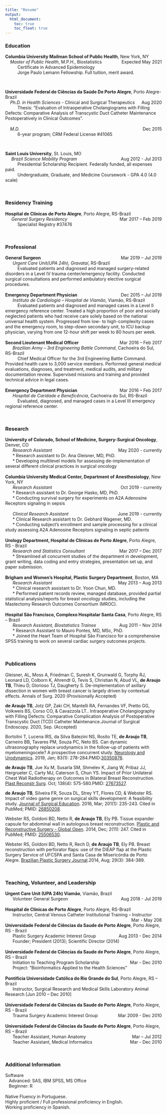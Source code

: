 ```yaml
---
title: "Resume"
output: 
  html_document:
    toc: true
    toc_float: true
---
```


### Education

| **Columbia University Mailman School of Public Health**, New York, NY 
|     *Master of Public Health*, M.P.H., Biostatistics [Expected May 2021]{style="float:right"}
|           Certificate in Advanced Epidemiology
|           Jorge Paulo Lemann Fellowship. Full tuition, merit award.

&nbsp;


| **Universidade Federal de Ciências da Saúde De Porto Alegre**, Porto Alegre-Brazil
|     *Ph.D. in Health Sciences* - Clinical and Surgical Therapeutics [Aug 2020]{style="float:right"}
|           Thesis: “Evaluation of Intraoperative Cholangiograms with Filling Defects: Comparative Analysis of             Transcystic Duct Catheter Maintenance Postoperatively in Clinical Outcomes”.<br>
|     *M.D.*	[Dec 2015]{style="float:right"}
|           6-year program; CRM Federal License #41065

&nbsp;


| **Saint Louis University**, St. Louis, MO
|      *Brazil Science Mobility Program* [Aug 2012 - Jul 2013]{style="float:right"}
|           Presidential Scholarship Recipient. Federally funded, all expenses paid.
|           Undergraduate, Graduate, and Medicine Coursework - GPA 4.0 (4.0 scale)<br>

&nbsp;


### Residency Training

| **Hospital de Clínicas de Porto Alegre**, Porto Alegre, RS-Brazil
|      *General Surgery Residency* [Mar 2017 – Feb 2019]{style="float:right"}
|           Specialist Registry #37476<br>

&nbsp;


### Professional

| **General Surgeon**	[Mar 2019 – Jul 2019]{style="float:right"}
|       _Urgent Care Unit(UPA 24h), Gravataí_, RS-Brazil	
|           Evaluated patients and diagnosed and managed surgery-related disorders in a Level IV trauma center/emergency facility. Conducted surgical consultations and performed ambulatory elective surgical procedures.
| 
| **Emergency Department Physician**	[Dec 2015 – Jul 2019]{style="float:right"}
| 	    _Instituto de Cardiologia – Hospital de Viamão_, Viamão, RS-Brazil
| 	        Evaluated patients and diagnosed and managed cases in a Level II emergency reference center. Treated a high proportion of poor and socially neglected patients who had receive care solely based on the national universal health system. Progressed from low- to high-complexity cases and the emergency room, to step-down secondary unit, to ICU backup physician, varying from one 12-hour shift per week to 80 hours per week.
|
| **Second Lieutenant Medical Officer**	[Mar 2016 – Feb 2017]{style="float:right"}
| 	    _Brazilian Army – 3rd Engineering Battle Command_, Cachoeira do Sul, RS-Brazil
| 	        Chief Medical Officer for the 3rd Engineering Battle Command. Provided health care to 3,000 service members. Performed general medical evaluations, diagnoses, and treatment, medical audits, and military documentation review. Supervised missions and training and provided technical advice in legal cases.
|
| **Emergency Department Physician**	[Mar 2016 – Feb 2017]{style="float:right"}
|       _Hospital de Caridade e Beneficência_, Cachoeira do Sul, RS-Brazil	
|           Evaluated, diagnosed, and managed cases in a Level III emergency regional reference center.

&nbsp;


### Research
| **University of Colorado, School of Medicine, Surgery-Surgical Oncology**, Denver, CO
|       *Research Assistant* [May 2020 - currently]{style="float:right"}
|       *	Research assistant to Dr. Ana Gleisner, MD, PhD.
|       *	Developing multilevel models for assessing de-implementation of several different clinical practices in surgical oncology
| 	
| **Columbia University Medical Center, Department of Anesthesiology**, New York, NY
|       *Research Assistant*	[Oct 2019 - currently]{style="float:right"}
|       *	Research assistant to Dr. George Hasko, MD, PhD.
|       *	Conducting survival surgery for experiments on A2A Adenosine Receptors signaling in sepsis
| 	
|       *Clinical Research Assistant*	[June 2019 - currently]{style="float:right"}
|       *	Clinical Research assistant to Dr. Gebhard Wagener, MD.
|       *	Conducting subject’s enrollment and sample processing for a clinical study assessing A2A Adenosine Receptors signaling in septic patients
| 	
| **Urology Department, Hospital de Clínicas de Porto Alegre**, Porto Alegre, RS - Brazil
|       *Research and Statistics Consultant*	[Mar 2017 – Dec 2017]{style="float:right"}
|       *	Streamlined all concurrent studies of the department in development, grant writing, data coding and entry strategies, presentation set up, and paper submission.	
| 
| **Brigham and Women’s Hospital, Plastic Surgery Department**, Boston, MA
|       *Research Assistant*	[May 2013 – Aug 2013]{style="float:right"}
|       *	Clinical research assistant to Dr. Yoon Chun, MD.
|       *	Performed patient records review, managed database, provided partial statistical analysis/reports for breast oncology studies, including the Mastectomy Research Outcomes Consortium (MROC).
| 	
| **Hospital São Francisco, Complexo Hospitalar Santa Casa**, Porto Alegre, RS – Brazil
|       *Research Assistant, Biostatistics Trainee*	[Aug 2011 – Nov 2014]{style="float:right"}
|       *	Research Assistant to Mauro Pontes, MD, MSc, PhD.
|       *	Joined the Heart Team of Hospital São Francisco for a comprehensive SPSS training to work on several cardiac surgery outcomes projects.<br>

&nbsp;


### Publications

Gleisner, AL, Moss A, Friedman C, Suresh K, Grunwald G, Torphy RJ, Leonard LD, Colborn K, Ahrendt G, Tevis S, Christian N, Abud VL, **de Araujo TB**, Thieu D, Glorioso TJ, Daugherty S. De-implementation of axillary dissection in women with breast cancer is largely driven by contextual effects. Annals of Surg. 2020 (Provisionally Accepted)

**de Araujo TB**, Jotz GP, Zaki CH, Mantelli RA, Fernandes VF, Pretto GG, Volkweis BS, Corso CO, & Cavazzola LT.. Intraoperative Cholangiography with Filling Defects: Comparative Complication Analysis of Postoperative Transcystic Duct (TCD) Catheter Maintenance.Journal of Surgical Endoscopy. 2020, Sep. (Accepted)

Bortolini T, Lucena IRS, da Silva Batezini NS, Rosito TE, **de Araujo TB**, Carneiro BB, Tavares PM, Souza PC, Neto BS. Can dynamic ultrasonography replace urodynamics in the follow-up of patients with myelomeningocele? A prospective concurrent study. [Neurology and Urodynamics](https://doi.org/10.1002/nau.23846). 2019, Jan; 83(1): 278-284.PMID:[30350876](https://pubmed.ncbi.nlm.nih.gov/30350876/).

**de Araujo TB**, Jue Xu M, Susarla SM, Shmelev K, Jiang W, Pribaz JJ, Hergrueter C, Carty MJ, Caterson S, Chun YS. Impact of Prior Unilateral Chest Wall Radiotherapy on Outcomes in Bilateral Breast Reconstruction. [Plast Reconstr Surg](https://journals.lww.com/plasreconsurg/Abstract/2016/10000/Impact_of_Prior_Unilateral_Chest_Wall_Radiotherapy.3.aspx). Oct; 138(4): 575-580.PMID: [27673527](https://pubmed.ncbi.nlm.nih.gov/27673527/).

**de Araujo TB**, Silveira FR, Souza DL, Strey YT, Flores CD, & Webster RS. Impact of video game genre on surgical skills development: A feasibility study. [Journal of Surgical Education](https://www.journalofsurgicalresearch.com/article/S0022-4804(15)00809-4/fulltext). 2016, Mar; 201(1): 235-243. Cited in PubMed; PMID: [26850208](https://pubmed.ncbi.nlm.nih.gov/26850208/).

Webster RS, Goldoni BD, Netto R, **de Araujo TB**, Ely PB. Tissue expander capsule for abdominal wall in autologous breast reconstruction. [Plastic and Reconstructive Surgery - Global Open](https://journals.lww.com/prsgo/Fulltext/2014/11000/Tissue_Expander_Capsule_for_Abdominal_Wall_in.8.aspx). 2014, Dec; 2(11): 247. Cited in PubMed; PMID: [25506530](https://pubmed.ncbi.nlm.nih.gov/25506530/).

Webster RS, Goldoni BD, Netto R, Rech D, **de Araujo TB**, Ely PB.  Breast reconstruction with perforator flaps: use of the DIEAP flap at the Plastic Surgery Service of UFCSPA and Santa Casa de Misericórdia de Porto Alegre. [Brazilian Plastic Surgery Journal](http://www.dx.doi.org/10.5935/2177-1235.2014RBCP0070).2014, Aug; 29(3): 384-389.

&nbsp;


### Teaching, Volunteer, and Leadership

| **Urgent Care Unit (UPA 24h) Viamão**, Viamão, Brazil
|       Volunteer General Surgeon [Aug 2018 - Jul 2019]{style="float:right"}
|
| **Hospital de Clínicas de Porto Alegre**, Porto Alegre, RS-Brazil
|       Instructor, Central Venous Catheter Institutional Training – Instructor [Mar - May 208]{style="float:right"}
|
| **Universidade Federal de Ciências da Saude de Porto Alegre**, Porto Alegre, RS - Brazil
|       Plastic Surgery Academic Interest Group [Aug 2013 - Dec 2014]{style="float:right"}
|       Founder; President (2013); Scientific Director (2014)
|
| **Universidade Federal de Ciências da Saude de Porto Alegre**, Porto Alegre, RS – Brazil
|       Initiation to Teaching Program Scholarship [Mar - Dec 2010]{style="float:right"}
|       Project: “Bioinformatics Applied to the Health Sciences”
| 
| **Pontifícia Universidade Católica do Rio Grande do Sul**, Porto Alegre, RS – Brazil
|       Instructor, Surgical Research and Medical Skills Laboratory Animal Research [Jun 2010 – Dec 2010]
| 
| **Universidade Federal de Ciências da Saude de Porto Alegre**, Porto Alegre, RS - Brazil
|       Trauma Surgery Academic Interest Group [Mar 2009 - Dec 2010]{style="float:right"}
| 
| **Universidade Federal de Ciências da Saude de Porto Alegre**, Porto Alegre, RS – Brazil
|       Teacher Assistant, Human Anatomy [Mar – Jul 2012]{style="float:right"}
|       Teacher Assistant, Medical Informatics [Mar - Dec 2010]{style="float:right"}
  
&nbsp;


### Additional Information

| Software
|    Advanced: SAS, IBM SPSS, MS Office 
|    Beginner: R
| 
| Native Fluency in Portuguese. 
| Highly proficient / Full professional proficiency in English. 
| Working proficiency in Spanish.

